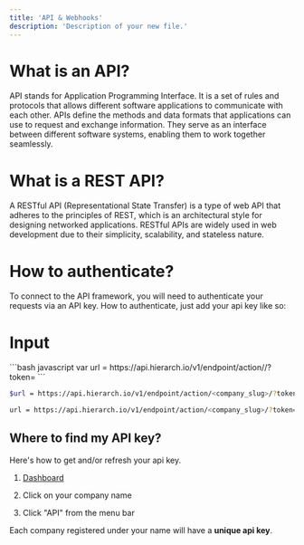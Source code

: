 ---
title: 'API & Webhooks'
description: 'Description of your new file.'
---

# What is an API?

API stands for Application Programming Interface. It is a set of rules and protocols that allows different software applications to communicate with each other. APIs define the methods and data formats that applications can use to request and exchange information. They serve as an interface between different software systems, enabling them to work together seamlessly.

# What is a REST API?

A RESTful API (Representational State Transfer) is a type of web API that adheres to the principles of REST, which is an architectural style for designing networked applications. RESTful APIs are widely used in web development due to their simplicity, scalability, and stateless nature.&#x20;

# How to authenticate?

To connect to the API framework, you will need to authenticate your requests via an API key. How to authenticate, just add your api key like so:

# Input

<CodeGroup>
  ```bash javascript
  var url = https://api.hierarch.io/v1/endpoint/action/<company_slug>/?token=<YOUR_API_KEY>
  ```

  ```bash PHP
  $url = https://api.hierarch.io/v1/endpoint/action/<company_slug>/?token=<YOUR_API_KEY>
  ```

  ```bash Python
  url = https://api.hierarch.io/v1/endpoint/action/<company_slug>/?token=<YOUR_API_KEY>
  ```
</CodeGroup>

## Where to find my API key?

Here's how to get and/or refresh your api key.

1. [Dashboard](https://app.hierarch.io/)

2. Click on your company name

3. Click "API" from the menu bar

Each company registered under your name will have a **unique api key**.